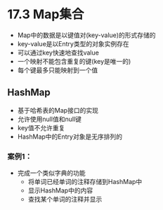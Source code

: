 # 17.3 Map集合

- Map中的数据是以键值对(key-value)的形式存储的
- key-value是以Entry类型的对象实例存在
- 可以通过key快速地查找value
- 一个映射不能包含重复的键(key是唯一的)
- 每个键最多只能映射到一个值



## HashMap

- 基于哈希表的Map接口的实现
- 允许使用null值和null键
- key值不允许重复
- HashMap中的Entry对象是无序排列的



### 案例1：

- 完成一个类似字典的功能
  - 将单词已经单词的注释存储到HashMap中
  - 显示HashMap中的内容
  - 查找某个单词的注释并显示

